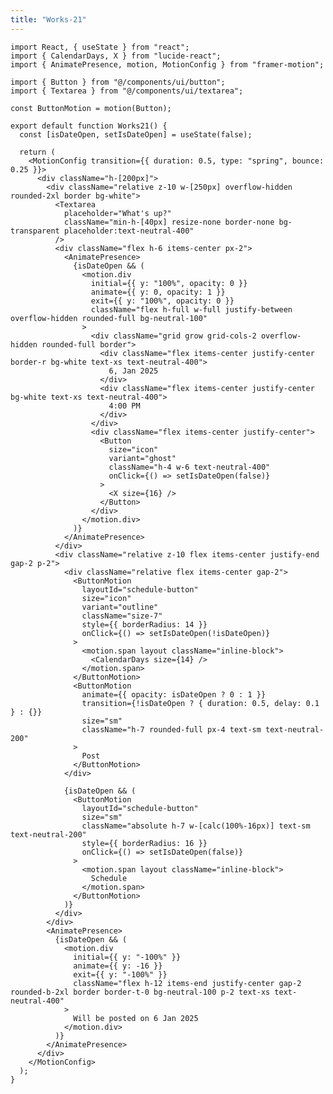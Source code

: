 ```yaml
---
title: "Works-21"
---
```


<ComponentPreview name="works-21" className="bg-white" />

<CodePreview>

```tsx
import React, { useState } from "react";
import { CalendarDays, X } from "lucide-react";
import { AnimatePresence, motion, MotionConfig } from "framer-motion";

import { Button } from "@/components/ui/button";
import { Textarea } from "@/components/ui/textarea";

const ButtonMotion = motion(Button);

export default function Works21() {
  const [isDateOpen, setIsDateOpen] = useState(false);

  return (
    <MotionConfig transition={{ duration: 0.5, type: "spring", bounce: 0.25 }}>
      <div className="h-[200px]">
        <div className="relative z-10 w-[250px] overflow-hidden rounded-2xl border bg-white">
          <Textarea
            placeholder="What's up?"
            className="min-h-[40px] resize-none border-none bg-transparent placeholder:text-neutral-400"
          />
          <div className="flex h-6 items-center px-2">
            <AnimatePresence>
              {isDateOpen && (
                <motion.div
                  initial={{ y: "100%", opacity: 0 }}
                  animate={{ y: 0, opacity: 1 }}
                  exit={{ y: "100%", opacity: 0 }}
                  className="flex h-full w-full justify-between overflow-hidden rounded-full bg-neutral-100"
                >
                  <div className="grid grow grid-cols-2 overflow-hidden rounded-full border">
                    <div className="flex items-center justify-center border-r bg-white text-xs text-neutral-400">
                      6, Jan 2025
                    </div>
                    <div className="flex items-center justify-center bg-white text-xs text-neutral-400">
                      4:00 PM
                    </div>
                  </div>
                  <div className="flex items-center justify-center">
                    <Button
                      size="icon"
                      variant="ghost"
                      className="h-4 w-6 text-neutral-400"
                      onClick={() => setIsDateOpen(false)}
                    >
                      <X size={16} />
                    </Button>
                  </div>
                </motion.div>
              )}
            </AnimatePresence>
          </div>
          <div className="relative z-10 flex items-center justify-end gap-2 p-2">
            <div className="relative flex items-center gap-2">
              <ButtonMotion
                layoutId="schedule-button"
                size="icon"
                variant="outline"
                className="size-7"
                style={{ borderRadius: 14 }}
                onClick={() => setIsDateOpen(!isDateOpen)}
              >
                <motion.span layout className="inline-block">
                  <CalendarDays size={14} />
                </motion.span>
              </ButtonMotion>
              <ButtonMotion
                animate={{ opacity: isDateOpen ? 0 : 1 }}
                transition={!isDateOpen ? { duration: 0.5, delay: 0.1 } : {}}
                size="sm"
                className="h-7 rounded-full px-4 text-sm text-neutral-200"
              >
                Post
              </ButtonMotion>
            </div>

            {isDateOpen && (
              <ButtonMotion
                layoutId="schedule-button"
                size="sm"
                className="absolute h-7 w-[calc(100%-16px)] text-sm text-neutral-200"
                style={{ borderRadius: 16 }}
                onClick={() => setIsDateOpen(false)}
              >
                <motion.span layout className="inline-block">
                  Schedule
                </motion.span>
              </ButtonMotion>
            )}
          </div>
        </div>
        <AnimatePresence>
          {isDateOpen && (
            <motion.div
              initial={{ y: "-100%" }}
              animate={{ y: -16 }}
              exit={{ y: "-100%" }}
              className="flex h-12 items-end justify-center gap-2 rounded-b-2xl border border-t-0 bg-neutral-100 p-2 text-xs text-neutral-400"
            >
              Will be posted on 6 Jan 2025
            </motion.div>
          )}
        </AnimatePresence>
      </div>
    </MotionConfig>
  );
}
```

</CodePreview>
